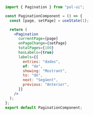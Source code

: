 ```jsx
import { Pagination } from "pol-ui";

const PaginationComponent = () => {
  const [page, setPage] = useState(1);

  return (
    <Pagination
      currentPage={page}
      onPageChange={setPage}
      totalPages={100}
      hasLabels={true}
      labels={{
        entries: "dades",
        of: "de",
        showing: "Mostrant",
        to: "de",
        next: "Següent",
        previous: "Anterior",
      }}
    />
  );
};
export default PaginationComponent;
```
